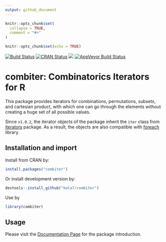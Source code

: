 ```yaml
---
output: github_document
---
```


<!-- README.md is generated from README.Rmd. Please edit that file -->

```r
knitr::opts_chunk$set(
  collapse = TRUE,
  comment = "#>"
)
```


```r
knitr::opts_chunk$set(echo = TRUE)
```



[![Build Status](https://travis-ci.org/kota7/combiter.svg?branch=master)](https://travis-ci.org/kota7/combiter)
[![CRAN Status](https://www.r-pkg.org/badges/version/combiter)](https://www.r-pkg.org/badges/version/combiter)
[![](https://cranlogs.r-pkg.org/badges/combiter)](https://cran.r-project.org/package=combiter
)
[![AppVeyor Build Status](https://ci.appveyor.com/api/projects/status/github/kota7/combiter?branch=master&svg=true)](https://ci.appveyor.com/project/kota7/combiter)


# combiter: Combinatorics Iterators for R

This package provides iterators for combinations, permutations, subsets, and cartesian product, with which one can go through the elements without creating a huge set of
all possible values.

Since `v1.0.2`, the iterator objects of the package inherit the `iter` class from [iterators](https://cran.r-project.org/package=iterators) package.
As a result, the objects are also compatible with [foreach](https://cran.r-project.org/package=foreach) library.



## Installation and import

Install from CRAN by:
```r
install.packages("combiter")
```

Or install development version by:
```r
devtools::install_github("kota7/combiter")
```

Use by
```r
library(combiter)
```


## Usage

Please visit the [Documentation Page](https://kota7.github.io/combiter) for the package introduction.
